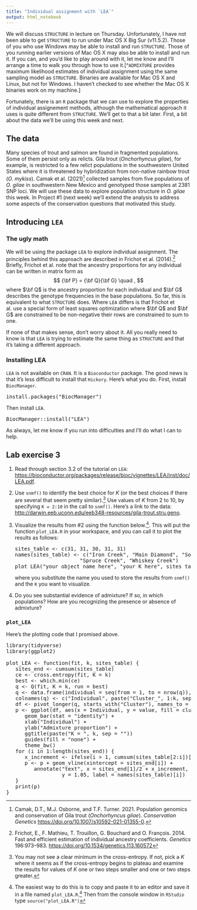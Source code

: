 ```yaml
---
title: "Individual assignment with `LEA`"
output: html_notebook
---
```


We will discuss `STRUCTURE` in lecture on Thursday. Unfortunately, I have not been able to get `STRUCTURE` to run under Mac OS X Big Sur (v11.5.2). Those of you who use Windows may be able to install and run `STRUCTURE`. Those of you running earlier versions of Mac OS X may also be able to install and run it. If you can, and you'd like to play around with it, let me know and I'll arrange a time to walk you through how to use it.[^`ADMIXTURE` provides maximum likelihood estimates of individual assignment using the same sampling model as `STRUCTURE`. Binaries are available for Mac OS X and Linux, but not for Windows. I haven't checked to see whether the Mac OS X binaries work on my machine.] 

Fortunately, there is an `R` package that we can use to explore the properties of individual assignement methods, although the mathematical approach it uses is quite different from `STRUCTURE`. We'll get to that a bit later. First, a bit about the data we'll be using this week and next.

## The data

Many species of trout and salmon are found in fragmented populations. Some of them persist only as relicts. Gila trout (*Onchorhyncus gilae*), for example, is restricted to a few relict populations in the southwestern United States where it is threatened by hybridization from non-native rainbow trout (*O. mykiss*). Camak et al. (2021)^[Camak, D.T., M.J. Osborne, and T.F. Turner. 2021. Population genomics and conservation of Gila trout (*Onchorhyncus gilae*). *Conservation Genetics* [https://doi.org/10.1007/s10592-021-01355-0](https://doi.org/10.1007/s10592-021-01355-0).] collected samples from five populations of *O. gilae* in southwestern New Mexico and genotyped those samples at 2381 SNP loci. We will use these data to explore population structure in *O. gilae* this week. In Project #1 (next week) we'll extend the analysis to address some aspects of the conservation questions that motivated this study.

## Introducing `LEA`

### The ugly math

We will be using the package `LEA` to explore individual assignment. The principles behind this approach are described in Frichot et al. (2014).^[Frichot, E., F. Mathieu, T. Trouillon, G. Bouchard and O. François. 2014. Fast and efficient estimation of individual ancestry coefficients. *Genetics* 196:973–983. [https://doi.org/10.1534/genetics.113.160572](https://doi.org/10.1534/genetics.113.160572)] Briefly, Frichot et al. note that the ancestry proportions for any individual can be written in matrix form as
$$
{\bf P} = {\bf Q}{\bf G} \quad ,
$$
where $\bf Q$ is the ancestry proportion for each individual and $\bf G$ describes the genotype frequencies in the base populations. So far, this is equivalent to what `STRUCTURE` does. Where `LEA` differs is that Frichot et al. use a special form of least squares optimization where $\bf Q$ and $\bf G$ are constrained to be non-negative their rows  are constrained to sum to one. 

If none of that makes sense, don't worry about it. All you really need to know is that `LEA` is trying to estimate the same thing as `STRUCTURE` and that it's taking a different approach.

### Installing LEA

`LEA` is not available on `CRAN`. It is a `Bioconductor` package. The good news is that it's less difficult to install that `Hickory`. Here's what you do. First, install `BiocManager`.

<pre>
install.packages("BiocManager")
</pre>

Then install `LEA`.

<pre>
BiocManager::install("LEA")
</pre>

As always, let me know if you run into difficulties and I'll do what I can to help.

## Lab exercise 3

1. Read through section 3.2 of the tutorial on `LEA`: [https://bioconductor.org/packages/release/bioc/vignettes/LEA/inst/doc/LEA.pdf](https://bioconductor.org/packages/release/bioc/vignettes/LEA/inst/doc/LEA.pdf).

2. Use `snmf()` to identify the best choice for $K$ (or the best choices if there are several that seem pretty similar).^[You may not see a clear minimum in the cross-entropy. If not, pick a $K$ where it seems as if the cross-entropy begins to plateau and examine the results for values of $K$ one or two steps smaller and one or two steps greater.] Use values of $K$ from 2 to 10, by specifying `K = 2:10` in the call to `snmf()`. Here's a link to the data: [http://darwin.eeb.uconn.edu/eeb348-resources/gila-trout.stru.geno](http://darwin.eeb.uconn.edu/eeb348-resources/gila-trout.stru.geno).

3. Visualize the results from #2 using the function below.^[The easiest way to do this is to copy and paste it to an editor and save it in a file named `plot_LEA.R`.^[Be sure to save it as a plain text file, not as a Word document. It's easiest to do this if you use Notepad in Windows or Textedit on a Mac.] Then from the console window in `RStudio` type `source("plot_LEA.R")`]. This will put the function `plot_LEA.R` in your workspace, and you can call it to plot the results as follows:
<pre>
sites_table <- c(31, 31, 30, 31, 31)
names(sites_table) <- c("Iron Creek", "Main Diamond", "South Diamond",
                        "Spruce Creek", "Whiskey Creek")
plot_LEA("your_object_name_here", "your K here", sites_table)
</pre>
where you substitute the name you used to store the results from `snmf()` and the `K` you want to visualize.

4. Do you see substantial evidence of admixture? If so, in which populations? How are you recognizing the presence or absence of admixture?

### `plot_LEA`

Here's the plotting code that I promised above.

<pre>
library(tidyverse)
library(ggplot2)

plot_LEA <- function(fit, k, sites_table) {
   sites_end <- cumsum(sites_table)
   ce <- cross.entropy(fit, K = k)
   best <- which.min(ce)
   q <- Q(fit, K = k, run = best)
   q <- data.frame(individual = seq(from = 1, to = nrow(q)), q)
   colnames(q) <- c("Individual", paste("Cluster_", 1:k, sep = ""))
   df <- pivot_longer(q, starts_with("Cluster"), names_to = "cluster")
   p <- ggplot(df, aes(x = Individual, y = value, fill = cluster)) +
      geom_bar(stat = "identity") +
      xlab("Individual") +
      ylab("Admixture proportion") +
      ggtitle(paste("K = ", k, sep = ""))
      guides(fill = "none") + 
      theme_bw()
   for (i in 1:length(sites_end)) {
      x_increment <- ifelse(i > 1, cumsum(sites_table[2:i])[i-1], 0)
      p <- p + geom_vline(xintercept = sites_end[i]) +
         annotate("text", x = sites_end[1]/2 + x_increment, 
                  y = 1.05, label = names(sites_table)[i])
   }
   print(p)
}
</pre>